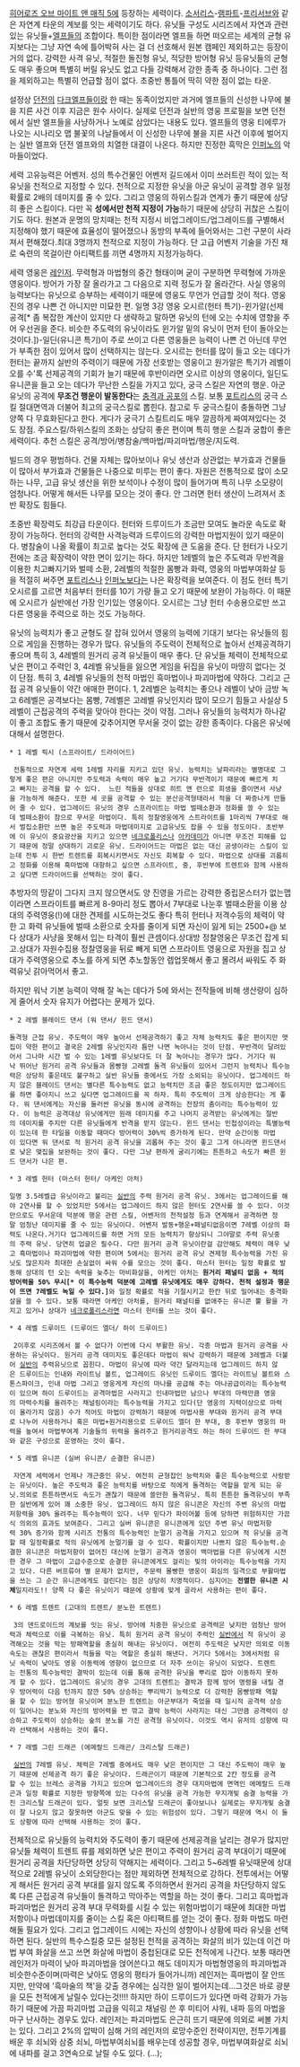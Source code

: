 {{{#!html
<iframe width="850" height="508" src="https://www.youtube.com/embed/4VZC6Bogos4" frameborder="0" allowfullscreen></iframe>}}}

[[히어로즈 오브 마이트 앤 매직 5]]에 등장하는 세력이다. [[소서리스]]-[[램파트]]-[[프리서브]]와 같은 자연계 타운의 계보를 잇는 세력이기도 하다. 유닛들 구성도 시리즈에서 자연과 관련있는 유닛들+[[엘프]]들의 조합이다. 특이한 점이라면 엘프들 하면 떠오르는 세계의 균형 유지보다는 그냥 자연 속에 틀어박혀 사는 걸 더 선호해서 원본 캠페인 제외하고는 등장이 거의 없다.
강력한 사격 유닛, 적절한 돌진형 유닛, 적당한 방어형 유닛 등유닛들의 균형도 매우 좋으며 특별히 버릴 유닛도 없고 다들 강력해서 강한 종족 중 하나이다. 그런 점을 제외하고는 특별히 언급할 점이 없다. 초중반 통틀어 딱히 약한 점이 없는 타운.

설정상 [[던전]]의 [[다크엘프]]들이랑 한 때는 동족이었지만 과거에 엘프들의 신성한 나무에 불을 지른 사건 이후 지금은 원수 사이다. 실제로 던전과 실반의 영웅 프로필을 보면 던전에서 실반 엘프들을 사냥하거나 노예로 삼았다는 내용도 있다. 엘프들의 영웅 티에루가 나오는 시나리오 맵 불꽃의 나날들에서 이 신성한 나무에 불을 지른 사건 이후에 벌어지는 실반 엘프와 던전 엘프와의 치열한 대결이 나온다. 하지만 진정한 흑막은 [[인퍼노]]의 악마들이었다.


세력 고유능력은 어벤저. 성의 특수건물인 어벤저 길드에서 이미 쓰러트린 적이 있는 적 유닛을 천적으로 지정할 수 있다. 천적으로 지정한 유닛을 아군 유닛이 공격할 경우 일정 확률로 2배의 데미지를 줄 수 있다. 그리고 영웅의 하위스킬과 연계가 좋기 때문에 상당히 좋은 스킬이다. 다만 꼭 '''성에서만 천적 지정이 가능'''하기 때문에 상당히 귀찮은 스킬이기도 하다. 원본과 운명의 망치때는 천적 지정시 비업그레이드/업그레이드를 구별해서 지정해야 했기 때문에 효율성이 떨어졌으나 동방의 부족에 들어와서는 그런 구분이 사라져서 편해졌다.최대 3명까지 천적으로 지정이 가능하다. 단 고급 어벤저 기술을 가진 채로 숙련의 목걸이란 아티팩트를 끼면 4명까지 지정가능하다.


세력 영웅은 [[레인저]]. 무력형과 마법형의 중간 형태이며 굳이 구분하면 무력형에 가까운 영웅이다. 방어가 가장 잘 올라가고 그 다음으로 지력 정도가 잘 올라간다. 사실 영웅의 능력보다는 유닛으로 승부하는 세력이기 때문에 영웅도 무언가 언급할 것이 적다. 영웅진의 경우 나쁜 건 아니지만 미묘한 편. 일명 3강 영웅 오시르(헌터 특기)-윈가알(선제 공격[* 좀 복잡한 계산이 있지만 다 생략하고 말하면 유닛의 턴에 오는 수치에 영향을 주어 우선권을 준다. 비슷한 주도력의 유닛이라도 윈가알 밑의 유닛이 먼저 턴이 돌아오는 것이다.])-일딘(유니콘 특기)이 주로 쓰이고 다른 영웅들은 능력이 나쁜 건 아닌데 무언가 부족한 점이 있어서 많이 선택하지는 않는다. 오시르는 헌터를 많이 들고 오는 데다가 헌터는 끝까지 실반의 주력이기 때문에 가장 선호받는 영웅이고 원가알은 특기가 레벨이 오를 수'록 선제공격의 기회가 늘기 때문에 후반이라면 오시르 이상의 영웅이다, 일딘도 유니콘을 들고 오는 데다가 무난한 스킬을 가지고 있다, 궁극 스킬은 자연의 행운. 아군 유닛의 공격에 '''무조건 행운이 발동한다'''는 [[충격과 공포]]의 스킬. 보통 [[포트리스]]의 궁극 스킬 절대면역과 더불어 최고의 궁극스킬로 뽑힌다. 참고로 두 궁극스킬이 충돌하면 그냥 양쪽 다 무효화된다고 한다. 게다가 궁극기 스킬트리도 매우 깔끔하게 짜여져있다는 것도 장점. 주요스킬/하위스킬의 조화는 상당히 좋은 편이며 특히 행운 스킬과 궁합이 좋은 세력이다. 추천 스킬은 공격/방어/병참술/백마법/파괴마법/행운/지도력.


빌드의 경우 평범하다. 건물 자체는 많아보이나 유닛 생산과 상관없는 부가효과 건물들이 많아서 부가효과 건물들은 나중으로 미루는 편이 좋다. 자원은 전통적으로 많이 소모하는 나무, 고급 유닛 생산을 위한 보석이나 수정이 많이 들어가며 특히 나무 소모량이 엄청나다. 어떻게 해서든 나무를 모으는 것이 좋다. 안 그러면 헌터 생산이 느려져서 초반 확장도 힘들다.

초중반 확장력도 최강급 타운이다. 헌터와 드루이드가 조금만 모여도 놀라운 속도로 확장이 가능하다. 헌터의 강력한 사격능력과 드루이드의 강력한 마법지원이 있기 때문이다. 병참술이 나올 확률이 최고로 높다는 것도 확장에 큰 도움을 준다. 단 헌터가 나오기 전에는 조금 확장력이 약한 면이 있기는 하다. 하지만 1레벨의 높은 주도력과 무반격을 이용한 치고빠지기와 벌떼 소환, 2레벨의 적절한 몸빵과 화력, 영웅의 마법부여화살 등을 적절히 써주면 [[포트리스]]나 [[인퍼노]]보다는 나은 확장력을 보여준다. 이 점도 헌터 특기 오시르를 고르면 처음부터 헌터를 10기 가량 들고 오기 때문에 보완이 가능하다. 이 때문에 오시르가 실반에선 가장 인기있는 영웅이다. 오시르는 그냥 헌터 수송용으로만 쓰고 다른 영웅을 주력으로 하는 것도 가능하다.



유닛의 능력치가 좋고 균형도 잘 잡혀 있어서 영웅의 능력에 기대기 보다는 유닛들의 힘으로 게임을 진행하는 경우가 많다. 유닛들의 주도력이 전체적으로 높아서 선제공격하기 좋으며 특히 3, 4레벨의 원거리 공격 유닛들이 매우 좋다. 단 유닛들 체력이 전체적으로 낮은 편이고 주력인 3, 4레벨 유닛들을 잃으면 게임을 뒤집을 유닛이 마땅히 없다는 것이 단점. 특히 3, 4레벨 유닛들의 천적 마법인 흑마법이나 파괴마법에 약하다. 그리고 근접 공격 유닛들이 약간 애매한 편이다. 1, 2레벨은 능력치는 좋으나 레벨이 낮아 금방 녹고 6레벨은 공격보다는 몸빵, 7레벨은 고레벨 유닛인지라 많이 모으기 힘들고 사실상 5레벨이 근접공격의 주력을 맞아야 한다는 것이 약점. 그러나 유닛들의 능력치가 하나같이 좋고 조합도 좋기 때문에 갖추어지면 무서울 것이 없는 강한 종족이다. 다음은 유닛에 대해서 설명한다.


 * 1 레벨 픽시 (스프라이트/ 드라이어드)

  전통적으로 자연계 세력 1레벨 자리를 지키고 있던 유닛. 능력치는 날파리라는 별명대로 그렇게 좋은 편은 아니지만 주도력과 속력이 매우 높고 거기다 무반격이기 때문에 빠르게 치고 빠지는 공격을 할 수 있다.  느린 적들을 상대로 히트 앤 런으로 희생을 줄이면서 사냥을 가능하게 해준다. 또한 세 곳을 공격할 수 있는 분산공격형태라서 적을 더 짜증나게 만들어 줄 수 있다. 업그레이드 유닛의 경우 스프라이트는 마법 벌떼소환과 정화를 쓸 수 있는데 벌떼소환이 참으로 무서운 마법이다. 특히 정찰영웅에게 스트라이트를 1마리씩 7부대로 해서 벌집소환만 쓰면 높은 주도력과 마법데미지로 고급유닛도 잡을 수 있을 정도이다. 초반부에 이 유닛이 중요광산을 지키고 있으면 [[네크로폴리스]]나 [[아카데미]]가 아니면 무조건 피해를 입기 때문에 정말 상대하기 괴로운 유닛. 드라이어드는 마법은 없는 대신 공생이라는 스킬이 있는데 전투 시 한번 트렌트를 회복시키면서도 자신도 회복할 수 있다. 마법으로 상대를 괴롭히고 정화를 이용해 흑마법에 대항하고 싶으면 스프라이트, 중, 후반부에 트렌트와 함께 사용하고 싶다면 드라이어드를 선택하는 것이 좋다.
추방자의 땅같이 그다지 크지 않으면서도 양 진영을 가르는 강력한 중립몬스터가 없는맵이라면 스프라이트를 빠르게 8-9마리 정도 뽑아서 7부대로 나눈후 벌때소환을 이용 상대의 주력영웅(!)에 대한 견제를 시도하는것도 좋다
특히 헌터나 저격수등의 체력이 약한 고 화력 유닛들에 벌때 소환으로 숫자를 줄이게 되면 자신이 잃게 되는 2500+@ 보다 상대가 사냥을 못해서 입는 타격이 훨씬 큰셈이다.상대방 정찰영웅은 무조건 잡게 되고.상대가 자원수집용 정찰영웅을 뒤로 빼게 되면 스프라이트 영웅으로 자원을 집고 상대가 주력영웅으로 추노를 하게 되면 추노할동안 렙업못해서 좋고 몰려서 싸워도 주 화력유닛 갉아먹어서 좋고.

하지만 워낙 기본 능력이 약해 잘 녹는 데다가 5에 와서는 전작들에 비해 생산량이 심하게 줄어서 숫자 유지가 어렵다는 문제가 있다.

 * 2 레벨 블레이드 댄서 (워 댄서/ 윈드 댄서)

 돌격형 근접 유닛. 주도력이 매우 높아서 선제공격하기 좋고 자체 능력치도 좋은 편이지만 맷집이 약한 편이고 결국은 2레벨 유닛인지라 틈만 나면 녹아나는 것이 단점. 무반격이 달려있어서 그나마 시간 벌 수 있는 1레벨 유닛보다도 더 잘 녹아나는 경우가 많다. 거기다 워낙 뛰어난 원거리 공격 유닛들과 몸빵형 고레벨 돌격 유닛들이 있어서 그런지 능력치나 특수능력은 상당히 좋은데도 불구하고 실반 유닛들 중에서도 가장 소외되는 유닛이다. 업그레이드 하지 않은 블레이드 댄서는 별다른 특수능력도 없고 능력치만 조금 좋은 정도이지만 업그레이드를 하면 좋아지니 쓰고 싶다면 업그레이드를 꼭 하자. 특히 주도력이 크게 상승한다는 게 좋다. 워 댄서에게는 자신을 둘러싼 유닛을 동시에 공격하는 전장의 춤이라는 특수능력이 있다. 이 능력은 공격대상 유닛에게만 원래 데미지를 주고 나머지 공격받는 유닛에게는 절반의 데미지를 주지만 다른 유닛들에게 반격을 받지 않는다. 윈드 댄서는 민첩성이라는 특별능력이 있는데 한 타일을 이동할 때마다 방어력이 30%씩 증가하게 된다. 만약 순간이동 마법이 있다면 워 댄서로 적 원거리 공격 유닛을 괴롭혀 주는 것이 좋고 그게 아니라면 윈드댄서로 낮은 맺집을 보완하는 것이 좋다. 다만 그냥 편하게 굴리기에는 튼튼하고 속도가 빠른 윈드 댄서가 나은 편.


 * 3 레벨 헌터 (마스터 헌터/ 아케인 아처)

 일명 3.5레벨급 유닛이라고 불리는 [[실반]]의 주력 원거리 공격 유닛. 3에서는 업그레이드를 해야 2연사를 할 수 있었지만 5에서는 업그레이드 하지 않은 헌터도 2연사를 쓸 수 있다. 이것만으로도 무서운데 덕분에 행운 관련 스킬, 어벤저의 천적설정 등과 연계해서 공격하면 정말 엄청난 데미지를 줄 수 있는 유닛이다. 어벤저 발동+행운+패널티없음이면 7레벨 이상의 화력도 나온다.거기다 업그레이드를 하면 거의 모든 능력치가 향상되니 그야말로 주력 유닛중의 주력 유닛. 당연히 업글은 필수다. 다만 원거리 공격 유닛이란걸 감안해도 체력이 매우 낮고 흑마법이나 파괴마법에 약한 편이며 5에서는 원거리 공격 유닛 견제형 특수능력을 가진 유닛도 많은지라 최대한 손실없이 싸워 수를 모으는 것이 좋다. 마스터 헌터는 일정 확률로 발동해 상대의 턴 오는 속력을 늦추는 마비화살을, 아케인 아처는 '''원거리 패널티 없음 + 적의 방어력을 50% 무시[* 이 특수능력 덕분에 고레벨 유닛에게도 매우 강하다. 천적 설정과 행운이 뜨면 7레벨도 녹일 수 있다.]'''와 일정 확률로 적을 기절시키고 한칸 뒤로 밀어내는 충격화살을 쓸 수 있다. 보통 때라면 아케인 아처를, 원거리 패널티를 없애주는 유니콘 뿔 활을 가지고 있거나 상대가 [[네크로폴리스]]라면 마스터 헌터를 쓰는 것이 좋다.


 * 4 레벨 드루이드 (드루이드 엘더/ 하이 드루이드)

  2이후로 시리즈에서 볼 수 없다가 이번에 다시 부활한 유닛. 각종 마법과 원거리 공격을 사용하는 유닛이다. 원거리 공격 데미지도 좋은데다 마법이 워낙 강력하기 때문에 3레벨과 더불어 [[실반]]의 주력유닛으로 꼽힌다. 마법이 유닛에 따라 약간 달라지는데 업그레이드 하지 않은 드루이드는 인내와 라이트닝 볼트, 업그레이드 유닛인 드루이드 엘더는 라이트닝 볼트와 스톤스파이크, 인내 마법 그리고 영웅게게 자신의 마나를 공급해 주는 마나공급이라는 특수능력이 있으며 하이 드루이드는 공격마법은 사라지고 인내마법만 남으나 부대의 마력만큼 영웅의 마력수치를 올려주는 채널링이라는 특수능력을 가지고 있다(단 영웅의 지력이상으로 마력이 올라가지 않음) 수가 적어도 마법이 강력하기 때문에 마법사용 부대와 원거리 공격 부대로 나누어 사용하거나 혹은 마법+원거리용으로 드루이드 엘더 한 부대, 중 후반부 영웅의 마력을 높여서 마법부여계 기술들의 위력을 올려주고 원거리공격도 하는 하이 드루이드 한 부대와 같은 구성으로 운영하는 것이 좋다.


 * 5 레벨 유니콘 (실버 유니콘/ 순결한 유니콘)

  자연계 세력에서 언제나 개근중인 유닛. 여전히 균형잡인 능력치와 좋은 특수능력으로 사랑받는 유닛이다. 높은 주도력과 좋은 능력치를 바탕으로 적에게 돌격하는 역할을 맡게 되는 유닛.의외로 튼튼하면서도 속도가 괜찮기 때문에 쓸만한 돌격유닛. 특히 튼튼한 돌격유닛이 부족한 실반에게 있어 꽤 소중한 유닛. 업그레이드 하지 않은 유니콘은 자신의 주변 유닛의 마법저항력을 30% 올려주는 특수능력이 있다. 너무 믿다가 파이어볼 등에 당하면 위험하지만 가끔식 의외의 효과도 보여준다. 그리고 실버 유니콘은 유니콘에게 있던 주변 유닛 마법저항력 30% 증가와 함께 시리즈 전통의 특수능력인 눈멀기 공격을 가지고 있으며 적 유닛을 공격할 때 일정확률로 적의 유닛에게 눈멀기를 걸 수 있다. 확률이지만 나쁘지 않은 특수능력.순결한 유니콘은 마법저항이 없어진 대신에 눈멀기 공격과 영웅이 백마법을 다른 유닛에게 시전한 경우 그 마법이 고급수준으로 순결한 유니콘에게도 걸리는 빛의 아이라는 특수능력을 가지고 있다. 다른 버프류야 별 문제가 없지만, 주문력 몰빵한 영웅이 회심의 일격으로 부활마법을 쓰는 그 순간 유니콘에게도 걸린다는 점은 상당히 치명적이다. 심지어는 '''전멸한 유니콘 시체'''일지라도!! 양쪽 다 좋은 유닛이기 때문에 상황에 맞게 골라서 사용하는 편이 좋다.


 * 6 레벨 트렌트 (고대의 트렌트/ 분노한 트렌트)

  3의 덴드로이드의 계보를 잇는 유닛. 방어에 치중한 유닛으로 공격력은 낮지만 엄청난 방어력과 체력으로 이를 극복하는 유닛. 특히 원거리 공격 유닛이 주력인 [[실반]]에서 적 유닛이 공격해오는 것을 막는 방패역할을 충실히 해내는 유닛이다. 여전히 주도력은 낮지만 의외로 이동속도는 괜찮은 편이라서 적들을 막는 역할은 충실히 해낸다. 거기다 5에서는 3에서처럼 유닛 속력이 낮아도 영웅 이동력에 영향이 없으므로 더 자주 쓰이는 유닛이 되었다. 트렌트는 전통의 특수능력인 결박이 있는데 이를 통해 공격한 유닛을 뿌리로 잡아 이동하지 못하게 할 수 있다. 업그레이드 유닛의 경우 고대의 트렌트는 결박과 함께 방어 명령을 내릴 경우 방어력이 다음 턴까지 잠깐 50% 상승하는 뿌리박기 능력으로 더 강력한 몸빵방패 역할을 할 수 있는 방어형 유닛이며 분노한 트렌트는 아군부대가 죽었을 때 일시적 공격력 상승이 일어나는 분노와 자신의 방어력을 반 깎고 결박 능력이 사라지는 대신 그만큼 공격력이 상승하고 주도력이 상승하는 숲의 분노를 가진 공격형 유닛이다. 이것도 역시 유저의 성향에 따라 선택해서 사용하는 것이 좋다.


 * 7 레벨 그린 드래곤 (에메랄드 드래곤/ 크리스탈 드래곤)

  [[실반]]의 7레벨 유닛. 체력은 7레벨 중에서도 매우 낮은 편이지만 그 대신 주도력이 매우 높기 때문에 선제공격 하기 좋은 유닛이다. 드래곤이기 때문에 기본적으로 2칸 정도를 공격할 수 있는 브레스 공격을 가지고 있으며 업그레이드의 경우 대지마법에 면역인 에메랄드 드래곤과 일정 확률로 지정한 방향쪽에 있는 다수의 유닛을 공격 가능한 무지개빛 숨결 능력을 가진 크리스탈 드래곤이 있다. 얼핏 보면 크리스탈 드래곤이 좋아보니나 실제로는 무지개빛 숨결이 잘 나오지 않고 잘못하면 아군도 맞을 수 있는 위험성이 있다. 그렇기 때문에 역시 이 둘도 상황에 따라 선택해 사용하는 것이 좋다.


전체적으로 유닛들의 능력치와 주도력이 좋기 때문에 선제공격을 날리는 경우가 많지만 유닛들 체력이 트렌트 류를 제외하면 낮은 편이고 주력이 원거리 공격 부대이기 때문에 원거리 공격을 차단당하면 상당히 약해지는 세력이다. 그리고 5~6레벨 유닛때문에 상대적으로 2레벨 유닛이 소외당한다는 점만 제외하면 전체적으로 강하다. 전투에서는 어떻게 해서든 원거리 공격 부대를 잃지 않도록 주의하면서 원거리 공격을 차단당하지 않도록 다른 근접공격 유닛들이 돌격하고 막아주는 역할을 하는 것이 좋다. 그리고 흑마법과 파괴마법은 원거리 공격 부대 무력화를 시킬 수 있는 위험마법이기 때문에 최대한 마법저항이나 마법데미지를 줄이는 스킬 혹은 아티팩트를 얻는 것이 좋다. 정화 마법도 마련해둘 필요가 있다. 그리고 업그레이드 시에는 자신의 성향이나 상황에 따라 유닛을 선택하면 된다.
실반의 특수스킬중 모든 설정된 천적을 공격하는 화살의 비가 있는데 이건 마법 부여 화살을  쓰고 쓰면 화살에 마법이 중첩된대로 모든 천적에게 나간다.
보통 때라면 레인저가 마력이 낮아 파괴마법을 얹어쓴다고 해도 데미지가 마법형영웅의 파괴마법과 비슷한수준이며(마력은 낮아도 영웅의 평타가 들어가니까) 레인저는 흑마법이 잘 안뜨지만, 만약에 '흑마술의 책'을 갖출 경우에는 심각한 일이 벌어지는데...그것은 바로 광분을 모든 천적에게 날릴수 있다는것!!!!
하지만 하이 드루이드가 있다면 마력 강화가 가능하기 때문에 가끔 파괴마법 고급을 익히고 채널링 쓴 후 미티어 샤워, 내파 등의 마법을 마구 난사하는 경우도 있다. 레인저는 파괴마법도 은근히 뜨기 때문에 의외로 써볼 가치는 있다. 그리고 2%의 압박이 심해 거의 레인저의 로망수준인 전략이지만, 전투기계를 배운 후 쇠뇌와 삼중 쇠뇌, 마법부여쇠뇌를 배우는데 성공할 경우, 마법부여화살로 쇠뇌에 내파를 걸고 3연속으로 날릴 수도 있다. (...);
